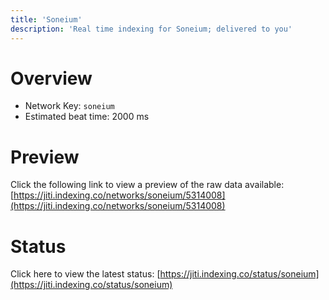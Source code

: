 ```yaml
---
title: 'Soneium'
description: 'Real time indexing for Soneium; delivered to you'
---
```


# Overview
- Network Key: `soneium`
- Estimated beat time: 2000 ms

# Preview
Click the following link to view a preview of the raw data available: [https://jiti.indexing.co/networks/soneium/5314008](https://jiti.indexing.co/networks/soneium/5314008)

# Status
Click here to view the latest status: [https://jiti.indexing.co/status/soneium](https://jiti.indexing.co/status/soneium)
